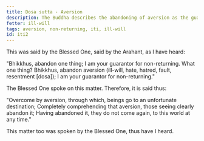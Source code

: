 ```yaml
---
title: Dosa sutta - Aversion
description: The Buddha describes the abandoning of aversion as the guarantee for non-returning.
fetter: ill-will
tags: aversion, non-returning, iti, ill-will
id: iti2
---
```


This was said by the Blessed One, said by the Arahant, as I have heard:

"Bhikkhus, abandon one thing; I am your guarantor for non-returning. What one thing? Bhikkhus, abandon aversion (ill-will, hate, hatred, fault, resentment [dosa]); I am your guarantor for non-returning."

The Blessed One spoke on this matter. Therefore, it is said thus:

"Overcome by aversion, through which,
beings go to an unfortunate destination;
Completely comprehending that aversion,
those seeing clearly abandon it;
Having abandoned it, they do not come again,
to this world at any time."

This matter too was spoken by the Blessed One, thus have I heard.